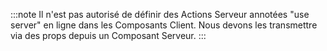 :::note
Il n'est pas autorisé de définir des Actions Serveur annotées "use server" en ligne dans les Composants Client. Nous devons les transmettre via des props depuis un Composant Serveur.
:::
